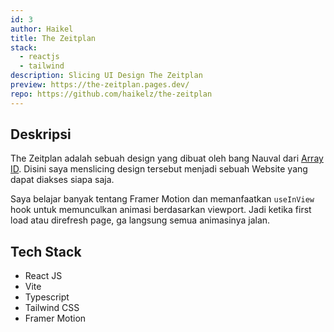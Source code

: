 ```yaml
---
id: 3
author: Haikel
title: The Zeitplan
stack:
  - reactjs
  - tailwind
description: Slicing UI Design The Zeitplan
preview: https://the-zeitplan.pages.dev/
repo: https://github.com/haikelz/the-zeitplan
---
```


<LazyLoadImage
  src="works/the-zeitplan.png?ik-sdk-version=javascript-1.4.3&updatedAt=1673863931490"
  alt="The Zeitplan"
/>

## Deskripsi

The Zeitplan adalah sebuah design yang dibuat oleh bang Nauval dari [Array ID](https://www.youtube.com/@arrayid). Disini saya menslicing design tersebut menjadi sebuah Website yang dapat diakses siapa saja.

Saya belajar banyak tentang Framer Motion dan memanfaatkan `useInView` hook untuk memunculkan animasi berdasarkan viewport. Jadi ketika first load atau direfresh page, ga langsung semua animasinya jalan.

## Tech Stack

- React JS
- Vite
- Typescript
- Tailwind CSS
- Framer Motion
